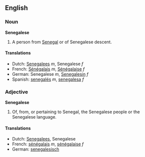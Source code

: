 ==English==
===Noun===
'''Senegalese'''

#A person from [[Senegal]] or of Senegalese descent.

====Translations====
*Dutch: [[Senegalees]] ''m'', Senegalese ''f''
*French: [[Sénégalais]] ''m'', [[Sénégalaise]] ''f''
*German: Senegalese ''m'', [[Senegalesin]] ''f''
*Spanish: [[senegalés]] ''m'', [[senegalesa]] ''f''

===Adjective===
'''Senegalese'''

#Of, from, or pertaining to Senegal, the Senegalese people or the Senegalese language.

====Translations====
*Dutch: [[Senegalees]], Senegalese
*French: [[sénégalais]] ''m'', [[sénégalaise]] ''f''
*German: [[senegalesisch]]